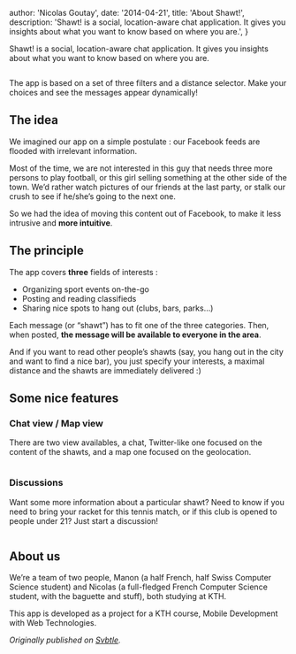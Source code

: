 
  author: 'Nicolas Goutay',
  date: '2014-04-21',
  title: 'About Shawt!',
  description:
    'Shawt! is a social, location-aware chat application. It gives you insights about what you want to know based on where you are.',
}


Shawt! is a social, location-aware chat application. It gives you insights about what you want to know based on where you are.

<Image src={shawt1Image} alt="" />

The app is based on a set of three filters and a distance selector. Make your choices and see the messages appear dynamically!

## The idea

We imagined our app on a simple postulate : our Facebook feeds are flooded with irrelevant information.

Most of the time, we are not interested in this guy that needs three more persons to play football, or this girl selling something at the other side of the town. We’d rather watch pictures of our friends at the last party, or stalk our crush to see if he/she’s going to the next one.

So we had the idea of moving this content out of Facebook, to make it less intrusive and **more intuitive**.

## The principle

The app covers **three** fields of interests :

- Organizing sport events on-the-go
- Posting and reading classifieds
- Sharing nice spots to hang out (clubs, bars, parks…)

Each message (or “shawt”) has to fit one of the three categories. Then, when posted, **the message will be available to everyone in the area**.

And if you want to read other people’s shawts (say, you hang out in the city and want to find a nice bar), you just specify your interests, a maximal distance and the shawts are immediately delivered :)

## Some nice features

### Chat view / Map view

There are two view availables, a chat, Twitter-like one focused on the content of the shawts, and a map one focused on the geolocation.

<Image src={shawt2Image} alt="" />

### Discussions

Want some more information about a particular shawt? Need to know if you need to bring your racket for this tennis match, or if this club is opened to people under 21? Just start a discussion!

<Image src={shawt3Image} alt="" />

## About us

We’re a team of two people, Manon (a half French, half Swiss Computer Science student) and Nicolas (a full-fledged French Computer Science student, with the baguette and stuff), both studying at KTH.

This app is developed as a project for a KTH course, Mobile Development with Web Technologies.

_Originally published on [Svbtle](https://shawt.svbtle.com/about-shawt)._

